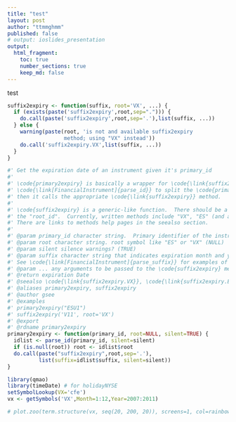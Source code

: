 ```yaml
---
title: "test"
layout: post
author: "ttmmghmm"
published: false 
# output: ioslides_presentation  
output:
  html_fragment: 
    toc: true
    number_sections: true
    keep_md: false
---
```


test
 

```r
suffix2expiry <- function(suffix, root='VX', ...) {
  if (exists(paste('suffix2expiry',root,sep="."))) {
    do.call(paste('suffix2expiry',root,sep='.'),list(suffix, ...))
  } else {
    warning(paste(root, 'is not and available suffix2expiry
                  method; using "VX" instead'))
    do.call('suffix2expiry.VX',list(suffix, ...))
  }
}

#' Get the expiration date of an instrument given it's primary_id
#'
#' \code{primary2expiry} is basically a wrapper for \code{\link{suffix2expiry}}.  It uses
#' \code{\link[FinancialInstrument]{parse_id}} to split the \code{primary_id} into rood_id and suffix_id.
#' then it calls the appropriate \code{\link{suffix2expiry}} method.
#'
#' \code{suffix2expiry} is a generic-like function.  There should be a method defined
#' the "root_id".  Currently, written methods include "VX", "ES" (and aliases "YM", "NQ").
#' There are links to methods help pages in the seealso section.
#'
#' @param primary_id character string.  Primary identifier of the instrument
#' @param root character string. root symbol like "ES" or "VX" (NULL)
#' @param silent silence warnings? (TRUE)
#' @param suffix character string that indicates expiration month and year (and, for options, right and strike).
#' See \code{\link[FinancialInstrument]{parse_suffix}} for examples of acceptable formats.
#' @param ... any arguments to be passed to the \code{suffix2expiry} method
#' @return expiration Date
#' @seealso \code{\link{suffix2expiry.VX}}, \code{\link{suffix2expiry.ES}}
#' @aliases primary2expiry, suffix2expiry
#' @author gsee
#' @examples
#' primary2expiry("ESU1")
#' suffix2expiry('V11', root='VX')
#' @export
#' @rdname primary2expiry
primary2expiry <- function(primary_id, root=NULL, silent=TRUE) {
  idlist <- parse_id(primary_id, silent=silent)
  if (is.null(root)) root <- idlist$root
  do.call(paste("suffix2expiry",root,sep='.'),
          list(suffix=idlist$suffix, silent=silent))
}
```

```r
library(qmao)
library(timeDate) # for holidayNYSE
setSymbolLookup(VX='cfe')
vx <- getSymbols('VX',Month=1:12,Year=2007:2011)

# plot.zoo(term.structure(vx, seq(20, 200, 20)), screens=1, col=rainbow(10))
```
